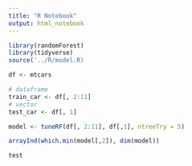 ```yaml
---
title: "R Notebook"
output: html_notebook
---
```

```r
library(randomForest)
library(tidyverse)
source('../R/model.R)
```

```r
df <- mtcars
```

```r
# dataframe
train_car <- df[, 2:11]
# vector
test_car <- df[, 1]
```

```r
model <- tuneRF(df[, 2:11], df[,1], ntreeTry = 5)
```
```r
arrayInd(which.min(model[,2]), dim(model))
```


```r
test
```

```r

```


